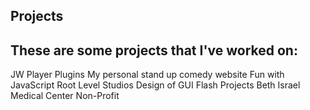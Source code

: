 <div id="projects"></div>

## Projects

## These are some projects that I've worked on:

<ProjectCard title="Plugins By Ethan" link="http://www.pluginsbyethan.com/" bg="linear-gradient(to right, #D4145A 0%, #FBB03B 100%)">
    JW Player Plugins
</ProjectCard>

<ProjectCard title="EthanFeldman.me" link="http://ethanfeldman.me/" bg="linear-gradient(to right, #D4145A 0%, #FBB03B 100%)">
    My personal stand up comedy website
</ProjectCard>

<ProjectCard title="LITE.show" link="https://www.csh.rit.edu/~emaxsaun/newersite/labs/lite/index.html" bg="linear-gradient(to right, #D4145A 0%, #FBB03B 100%)">
    Fun with JavaScript
</ProjectCard>

<ProjectCard title="Design of Graphical User Interfaces" link="http://www.csh.rit.edu/~emaxsaun/newsite/gui/" bg="linear-gradient(to right, #D4145A 0%, #FBB03B 100%)">
    Root Level Studios
</ProjectCard>

<ProjectCard title="Final Kiosk" link="http://www.csh.rit.edu/~emaxsaun/newsite/gui/lowband/kiosk%20folder1a/penguinexhibit1a.html" bg="linear-gradient(to right, #D4145A 0%, #FBB03B 100%)">
    Design of GUI
</ProjectCard>

<ProjectCard title="Interactive Digitial Media" link="http://www.csh.rit.edu/~emaxsaun/idm/" bg="linear-gradient(to right, #D4145A 0%, #FBB03B 100%)">
    Flash Projects
</ProjectCard>

<ProjectCard title="Top Gun 4 Kids" link="http://www.topgun4kids.com/" bg="linear-gradient(to right, #D4145A 0%, #FBB03B 100%)">
    Beth Israel Medical Center
</ProjectCard>

<ProjectCard title="Global Priorities" link="http://www.globalpriorities.org/" bg="linear-gradient(to right, #D4145A 0%, #FBB03B 100%)">
    Non-Profit
</ProjectCard>